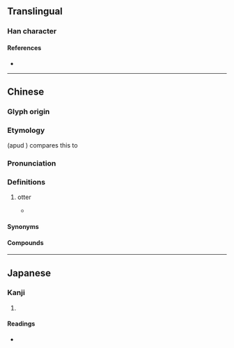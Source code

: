 {{character info}}
==Translingual==

===Han character===
{{Han char|rn=94|rad=犬|as=09|sn=12|four=43227|canj=KHHSB,KHISB|ids=⿰犭扁}}

====References====
* {{Han ref|kx=0715.190|dkj=20556|dj=1127.150|hdz=21360.050|uh=7335|ud=29493|bh=DA78|bd=55928}}

----

==Chinese==
{{zh-forms}}

===Glyph origin===
{{Han etym}}

===Etymology===
{{zh-ref|Peiros & Starostin (1996)}} (apud {{zh-ref|Schuessler, 2007}}) compares this to {{cog|my|ဖျံ||otter}}

===Pronunciation===
{{zh-pron
|m=biān
|m-s=
|dg=
|c=bin1
|c-t=
|g=
|h=pfs=
|j=
|md=
|mn=
|mn-t=
|w=
|x=
|mc=y
|oc=y
|cat=
}}

===Definitions===
{{zh-hanzi}}

# {{zh-hist-ghost}} otter <!--- 《說文》獺屬。从犬，扁聲。或作獱。 ---->
#* {{zh-x|夫 畜 池-魚 者 必 去 猵{biān}獺，養 禽獸 者 必 去 豺狼，又 況 治 人 乎！|One who raises fish in ponds needs to fend off '''otters'''; one who rears fowls and mammals needs to fend off dholes and wolves; let alone more to govern people!|CL|ref=Huainanzi}}

====Synonyms====
{{s|otter}} {{zh-l|獺}}

====Compounds====
{{zh-der|猵獺|猵狙}}

----

==Japanese==

===Kanji===
{{ja-kanji|grade=|rs=犬09}}

# {{rfdef|ja|sort=犬09}}

====Readings====
* {{ja-readings|on=[[へん]] (hen), [[ひん]] (hin), [[びん]] (bin)|kun=|nanori=}}